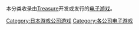 本分类收录由[[Treasure_(公司)|Treasure]]开发或发行的[[电子游戏|电子游戏]]。
<!-- [[WP:DUMMY|空编辑]]，这行可删 -->
{{DEFAULTSORT:Treasure}}
[[Category:日本游戏公司游戏|Category:日本游戏公司游戏]]
[[Category:各公司电子游戏|Category:各公司电子游戏]]